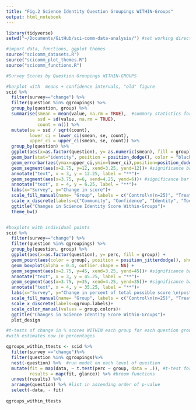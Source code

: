 ```yaml
---
title: "Fig.2 Science Identity Question Groupings WITHIN-Groups"
output: html_notebook
---
```

```r
library(tidyverse)
setwd("~/Documents/GitHub/sci-comm-data-analysis/") #set working directory

#import data, functions, ggplot themes
source("scicomm_datasets.R")
source("scicomm_plot_themes.R")
source("scicomm_functions.R") 
```

```r
#Survey Scores by Question Groupings WITHIN-GROUPS

#barplot with  means + confidence intervals, "old" figure
scid %>% 
  filter(survey=="change") %>% 
  filter(question %in% qgroupings) %>%
  group_by(question, group) %>% 
  summarise(smean = mean(value, na.rm = TRUE),  #summary statistics for each Q
            ssd = sd(value, na.rm = TRUE),
            count = n()) %>%
  mutate(se = ssd / sqrt(count),
         lower_ci = lower_ci(smean, se, count),
         upper_ci = upper_ci(smean, se, count)) %>%
  group_by(question) %>%
  ggplot(aes(x=as.factor(question), y= as.numeric(smean), fill = group)) + 
  geom_bar(stat="identity", position = position_dodge(), color = "black")+ 
  geom_errorbar(aes(ymax=upper_ci,ymin=lower_ci),position=position_dodge(0.9), width=0.7)+
  geom_segment(aes(x=2.75, y=12, xend=3.25, yend=12))+ #significance bar for community
  annotate("text", x = 3, y = 12.25, label = "**")+
  geom_segment(aes(x=3.75, y=6, xend=4.25, yend=6))+ #significance bar for tools
  annotate("text", x = 4, y = 6.25, label = "**")+
  labs(x="Survey", y="Change in score")+
  scale_fill_manual(name= "Group", labels = c("Control\n(n=25)", "Treatment\n(n=22)"), values = c("skyblue2", "lightgoldenrod"))+ 
  scale_x_discrete(labels=c("Community", "Confidence", "Identity", "Tools & Abilities"))+
  ggtitle("Changes in Science Identity Score Within-Groups")+
  theme_bw()


#boxplots with individual points 
scid %>% 
  filter(survey=="change") %>% 
  filter(question %in% qgroupings) %>%
  group_by(question, group) %>% 
  ggplot(aes(x=as.factor(question), y= perc, fill = group)) + 
  geom_point(aes(color = group), position = position_jitterdodge(), show.legend = F)+ 
  geom_boxplot(alpha = 0.4, outlier.shape = NA) + 
  geom_segment(aes(x=2.75, y=45, xend=3.25, yend=45))+ #significance bar for community
  annotate("text", x = 3, y = 45.25, label = "**")+
  geom_segment(aes(x=3.75, y=35, xend=4.25, yend=35))+ #significance bar for tools
  annotate("text", x = 4, y = 35.25, label = "**")+
  labs(x="Survey", y="Change in percent of total possible score \n(post-pre)")+
  scale_fill_manual(name= "Group", labels = c("Control\n(n=25)", "Treatment\n(n=22)"), values = group.colors)+ 
  scale_x_discrete(labels=qgroup.labels)+
  scale_color_manual(values = group.colors)+
  ggtitle("Changes in Science Identity Score Within-Groups")+
  plot_design

```

```r
#t-tests of change in % scores WITHIN each group for each question grouping 
#with estimates now in percentages

qgroups_within_ttests <- scid %>% 
  filter(survey =="change")%>% 
  filter(question %in% qgroupings)%>%
  nest(-question) %>%  #run model on each level of question
  mutate(fit = map(data, ~ t.test(perc ~ group, data = .)), #t-test formula 
         results = map(fit, glance)) %>% #broom functions
  unnest(results) %>%
  arrange(question) %>% #list in ascending order of p-value
  select(-data, - fit)
  
qgroups_within_ttests
```



